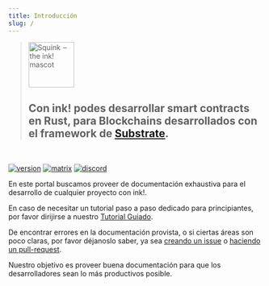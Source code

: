 ```yaml
---
title: Introducción
slug: /
---
```


<blockquote>
    <img src="/img/ink-squink.svg" alt="Squink ‒ the ink! mascot" className="squid" height="90" />
    <h2>
        Con ink! podes desarrollar smart contracts en Rust, para Blockchains desarrollados con el
        framework de <a href="https://github.com/paritytech/substrate">Substrate</a>.
    </h2>
</blockquote>

<br/>

[![version][m1]][m2] [![matrix][k1]][k2] [![discord][l1]][l2]

[k1]: https://img.shields.io/badge/matrix-chat-brightgreen.svg?style=flat
[k2]: https://riot.im/app/#/room/#ink:matrix.parity.io
[l1]: https://img.shields.io/discord/722223075629727774?style=flat-square&label=discord
[l2]: https://discord.gg/j2DKRRbSJ
[m1]: https://img.shields.io/github/v/release/paritytech/ink?label=ink!%20on%20GitHub
[m2]: https://github.com/paritytech/ink

En este portal buscamos proveer de documentación exhaustiva para el desarrollo de cualquier proyecto
con ink!.

En caso de necesitar un tutorial paso a paso dedicado para principiantes, por favor dirijirse a nuestro 
[Tutorial Guiado](https://docs.substrate.io/tutorials/smart-contracts/).

De encontrar errores en la documentación provista, o si ciertas áreas son poco claras, por favor déjanoslo
saber, ya sea <a href="https://github.com/paritytech/ink-docs/issues">creando un issue</a>
o <a href="https://github.com/paritytech/ink-docs/pulls">haciendo un pull-request</a>.

Nuestro objetivo es proveer buena documentación para que los desarrolladores sean lo más productivos posible.
